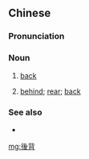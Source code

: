 {{also|后背}}
==Chinese==
{{zh-forms|s=后背}}

===Pronunciation===
{{zh-pron
|m=hòubèi
|c=hau6 bui3
|h=pfs=heu-poi
|cat=n
}}

===Noun===
{{zh-noun}}

# [[back]] {{gloss|of the human body}}
# {{lb|zh|Hakka}} [[behind]]; [[rear]]; [[back]]
#: {{zh-x|有 一個 婦人家，發{pot} 血漏病 十二 年；姖 行-到 ^耶穌 个 後背，摸 佢 个 衫尾。|And, behold, a woman, which was diseased with an issue of blood twelve years, came '''behind''' him, and touched the hem of his garment.|H|ref={{lang|zh|{{w|客語聖經：現代台灣客語譯本|現代臺灣客語譯本|lang=zh}}}} ({{w|Today's Taiwan Hakka Version|Today's Taiwan Hakka Version}}), {{lang|zh|馬太福音}} (Matthew) 9:20}}

===See also===
* {{zh-l|背後}}

[[mg:後背]]